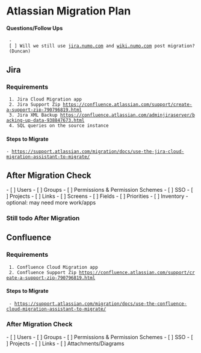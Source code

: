 = Atlassian Migration Plan =

==== Questions/Follow Ups ====
  - [ ] Will we still use [[jira.numo.com]] and [[wiki.numo.com]] post migration? (Duncan)

== Jira ==
=== Requirements ===
  1. Jira Cloud Migration app
  2. Jira Support Zip [[https://confluence.atlassian.com/support/create-a-support-zip-790796819.html]]
  3. Jira XML Backup [[https://confluence.atlassian.com/adminjiraserver/backing-up-data-938847673.html]]
  4. SQL queries on the source instance

==== Steps to Migrate ====
 - https://support.atlassian.com/migration/docs/use-the-jira-cloud-migration-assistant-to-migrate/

== After Migration Check ==
- [ ] Users
- [ ] Groups
- [ ] Permissions & Permission Schemes
- [ ] SSO
- [ ] Projects
- [ ] Links
- [ ] Screens
- [ ] Fields
- [ ] Priorities
- [ ] Inventory - optional: may need more work/apps

=== Still todo After Migration ===


== Confluence ==
=== Requirements ===
  1. Confluence Cloud Migration app
  2. Confluence Support Zip [[https://confluence.atlassian.com/support/create-a-support-zip-790796819.html]]

==== Steps to Migrate ====
  - [[https://support.atlassian.com/migration/docs/use-the-confluence-cloud-migration-assistant-to-migrate/]]

=== After Migration Check ===
- [ ] Users
- [ ] Groups
- [ ] Permissions & Permission Schemes
- [ ] SSO
- [ ] Projects
- [ ] Links
- [ ] Attachments/Diagrams

